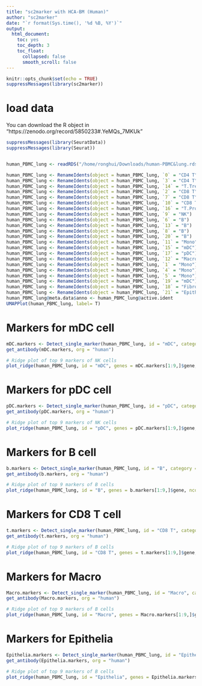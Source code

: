 ```yaml
---
title: "sc2marker with HCA-BM (Human)"
author: "sc2marker"
date: "`r format(Sys.time(), '%d %B, %Y')`"
output:
  html_document:
    toc: yes
    toc_depth: 3
    toc_float:
      collapsed: false
      smooth_scroll: false
---
```


```r
knitr::opts_chunk$set(echo = TRUE)
suppressMessages(library(sc2marker))
```

# load data

You can download the R object in "https://zenodo.org/record/5850233#.YeMQs_7MKUk"

```r
suppressMessages(library(SeuratData))
suppressMessages(library(Seurat))


human_PBMC_lung <- readRDS("/home/ronghui/Downloads/human-PBMC&lung.rds")

human_PBMC_lung <- RenameIdents(object = human_PBMC_lung, `0` = "CD4 T")
human_PBMC_lung <- RenameIdents(object = human_PBMC_lung, `3` = "CD4 T")
human_PBMC_lung <- RenameIdents(object = human_PBMC_lung, `14` = "T.Treg")
human_PBMC_lung <- RenameIdents(object = human_PBMC_lung, `2` = "CD8 T")
human_PBMC_lung <- RenameIdents(object = human_PBMC_lung, `7` = "CD8 T")
human_PBMC_lung <- RenameIdents(object = human_PBMC_lung, `10` = "CD8 T")
human_PBMC_lung <- RenameIdents(object = human_PBMC_lung, `16` = "T.Prolif")
human_PBMC_lung <- RenameIdents(object = human_PBMC_lung, `9` = "NK")
human_PBMC_lung <- RenameIdents(object = human_PBMC_lung, `6` = "B")
human_PBMC_lung <- RenameIdents(object = human_PBMC_lung, `13` = "B")
human_PBMC_lung <- RenameIdents(object = human_PBMC_lung, `8` = "B")
human_PBMC_lung <- RenameIdents(object = human_PBMC_lung, `20` = "B")
human_PBMC_lung <- RenameIdents(object = human_PBMC_lung, `11` = "Mono")
human_PBMC_lung <- RenameIdents(object = human_PBMC_lung, `15` = "mDC")
human_PBMC_lung <- RenameIdents(object = human_PBMC_lung, `17` = "pDC")
human_PBMC_lung <- RenameIdents(object = human_PBMC_lung, `12` = "Macro")
human_PBMC_lung <- RenameIdents(object = human_PBMC_lung, `1` = "Mono")
human_PBMC_lung <- RenameIdents(object = human_PBMC_lung, `4` = "Mono")
human_PBMC_lung <- RenameIdents(object = human_PBMC_lung, `5` = "Mono")
human_PBMC_lung <- RenameIdents(object = human_PBMC_lung, `19` = "mDC")
human_PBMC_lung <- RenameIdents(object = human_PBMC_lung, `18` = "Fibro")
human_PBMC_lung <- RenameIdents(object = human_PBMC_lung, `21` = "Epithelia")
human_PBMC_lung@meta.data$anno <- human_PBMC_lung@active.ident
UMAPPlot(human_PBMC_lung, label= T)

```

# Markers for mDC cell

```r
mDC.markers <- Detect_single_marker(human_PBMC_lung, id = "mDC", category = "Flow", org = "human", assay = "RNA.kallisto")
get_antibody(mDC.markers, org = "human")
```

```r
# Ridge plot of top 9 markers of NK cells
plot_ridge(human_PBMC_lung, id = "mDC", genes = mDC.markers[1:9,]$gene, ncol = 3, assay = "RNA.kallisto", aggr.other = F)
```

# Markers for pDC cell

```r
pDC.markers <- Detect_single_marker(human_PBMC_lung, id = "pDC", category = "Flow", org = "human", assay = "RNA.kallisto")
get_antibody(pDC.markers, org = "human")
```


```r
# Ridge plot of top 9 markers of NK cells
plot_ridge(human_PBMC_lung, id = "pDC", genes = pDC.markers[1:9,]$gene, ncol = 3, assay = "RNA.kallisto", aggr.other = F)
```


# Markers for B cell

```r
b.markers <- Detect_single_marker(human_PBMC_lung, id = "B", category = "Flow", org = "human", assay = "RNA.kallisto")
get_antibody(b.markers, org = "human")
```

```r
# Ridge plot of top 9 markers of B cells
plot_ridge(human_PBMC_lung, id = "B", genes = b.markers[1:9,]$gene, ncol = 3, assay = "RNA.kallisto", aggr.other = F)
```


# Markers for CD8 T cell

```r
t.markers <- Detect_single_marker(human_PBMC_lung, id = "CD8 T", category = "Flow", org = "human", assay = "RNA.kallisto")
get_antibody(t.markers, org = "human")
```

```r
# Ridge plot of top 9 markers of B cells
plot_ridge(human_PBMC_lung, id = "CD8 T", genes = t.markers[1:9,]$gene, ncol = 3, assay = "RNA.kallisto", aggr.other = F)
```


# Markers for Macro

```r
Macro.markers <- Detect_single_marker(human_PBMC_lung, id = "Macro", category = "Flow", org = "human", assay = "RNA.kallisto")
get_antibody(Macro.markers, org = "human")
```

```r
# Ridge plot of top 9 markers of B cells
plot_ridge(human_PBMC_lung, id = "Macro", genes = Macro.markers[1:9,]$gene, ncol = 3, assay = "RNA.kallisto", aggr.other = F)
```

# Markers for Epithelia

```r
Epithelia.markers <- Detect_single_marker(human_PBMC_lung, id = "Epithelia", category = "Flow", org = "human", assay = "RNA.kallisto")
get_antibody(Epithelia.markers, org = "human")
```

```r
# Ridge plot of top 9 markers of B cells
plot_ridge(human_PBMC_lung, id = "Epithelia", genes = Epithelia.markers[1:9,]$gene, ncol = 3, assay = "RNA.kallisto", aggr.other = F)
```





